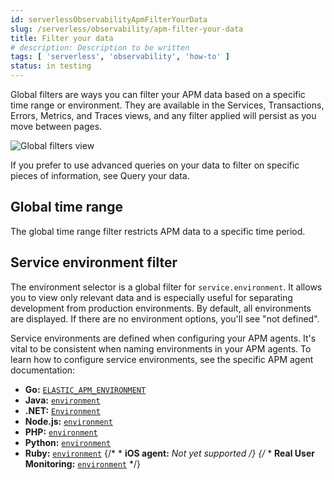 ```yaml
---
id: serverlessObservabilityApmFilterYourData
slug: /serverless/observability/apm-filter-your-data
title: Filter your data
# description: Description to be written
tags: [ 'serverless', 'observability', 'how-to' ]
status: in testing
---
```



<Testing />

Global filters are ways you can filter your APM data based on a specific
time range or environment. They are available in the Services, Transactions, Errors,
Metrics, and Traces views, and any filter applied will persist as you move between pages.

![Global filters view](images/filters/global-filters.png)

<DocCallOut title="Note">

If you prefer to use advanced queries on your data to filter on specific pieces
of information, see <DocLink id="serverlessObservabilityApmQueryYourData">Query your data</DocLink>.

</DocCallOut>

## Global time range

The global time range filter restricts APM data to a specific time period.

## Service environment filter

The environment selector is a global filter for `service.environment`.
It allows you to view only relevant data and is especially useful for separating development from production environments.
By default, all environments are displayed. If there are no environment options, you'll see "not defined".

Service environments are defined when configuring your APM agents.
It's vital to be consistent when naming environments in your APM agents.
To learn how to configure service environments, see the specific APM agent documentation:

* **Go:** [`ELASTIC_APM_ENVIRONMENT`](((apm-go-ref))/configuration.html#config-environment)
* **Java:** [`environment`](((apm-java-ref))/config-core.html#config-environment)
* **.NET:** [`Environment`](((apm-dotnet-ref))/config-core.html#config-environment)
* **Node.js:** [`environment`](((apm-node-ref))/configuration.html#environment)
* **PHP:** [`environment`](((apm-php-ref))/configuration-reference.html#config-environment)
* **Python:** [`environment`](((apm-py-ref))/configuration.html#config-environment)
* **Ruby:** [`environment`](((apm-ruby-ref))/configuration.html#config-environment)
{/* * **iOS agent:** _Not yet supported_ */}
{/* * **Real User Monitoring:** [`environment`](((apm-rum-ref))/configuration.html#environment) */}
